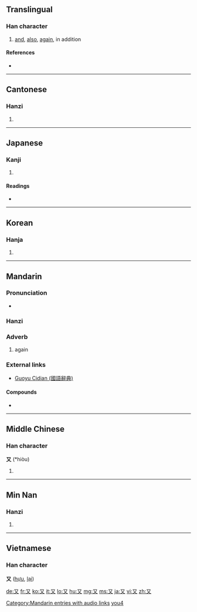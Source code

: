 {{also|攵|文}}
==Translingual==
{{Han stroke|[[Image:又-order.gif|100px]]}}

===Han character===
{{Han char|rn=29|rad=又|as=00|sn=2|four=1740<sub>0</sub>|canj=弓大 (NK)}}

# [[and]], [[also]], [[again]], in addition

====References====
* {{Han ref|kx=0164.430|dkj=03115|dj=0374.140|hdz=10390.010|uh=53C8|ud=21448|bh=A453|bd=42067}}

----

==Cantonese==

===Hanzi===
{{yue-hanzi|jyut=[[jau6]]|y=[[yau6]]}}

# {{defn|Cantonese|sort=又00}}

----

==Japanese==

===Kanji===
{{ja-kanji|grade=7|rs=又00}}

# {{defn|Japanese}}

====Readings====
* {{ja-readings|on=[[ゆう]] (yū)|kun=[[また]] (mata)}}

----

==Korean==

===Hanja===
{{ko-hanja|hangeul=우|rv=u|mr=u}}

# {{defn|Korean|sort=又00}}

----

==Mandarin==
{{zh-hanzi|[[又]]}}

===Pronunciation===
* {{audio|zh-yòu.ogg|audio}}

===Hanzi===
{{cmn-hanzi|pin=[[yòu]] ([[you4]])|wg=yu<sup>4</sup>}}

===Adverb===
{{cmn-adv|ts|pin=yòu|pint=you4|rs=又00}}

# {{Beginning Mandarin|lang=zh-tw|skey=又00}} again

===External links===
* [http://140.111.34.46/cgi-bin/dict/GetContent.cgi?Database=dict&DocNum=148095&GraphicWord=yes&QueryString=%A4S Guoyu Cidian (國語辭典)]

====Compounds====
{{top2}}
* {{zh-ts|又好笑，又好氣|又好笑，又好气}}
{{mid2}}
{{bottom}}

[[Category:Mandarin entries with audio links]]
[[Category:zh-cn:Beginning Mandarin|you4]]

----

==Middle Chinese==

===Han character===
'''又''' (*hiòu)<!--asterisk signifies that this is a reconstructed pronunciation-->

# {{defn|Middle Chinese|sort=又00}}

----

==Min Nan==

===Hanzi===
{{nan-hanzi|poj=iū (iu<sup>7</sup>)}}

# {{defn|Min Nan}}

----

==Vietnamese==

===Han character===
'''又''' ([[hựu]], [[lại]])

[[de:又]]
[[fr:又]]
[[ko:又]]
[[it:又]]
[[lo:又]]
[[hu:又]]
[[mg:又]]
[[ms:又]]
[[ja:又]]
[[vi:又]]
[[zh:又]]